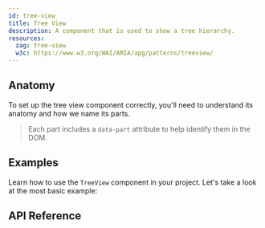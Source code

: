 ```yaml
---
id: tree-view
title: Tree View
description: A component that is used to show a tree hierarchy.
resources:
  zag: tree-view
  w3c: https://www.w3.org/WAI/ARIA/apg/patterns/treeview/
---
```


<ComponentPreview />

## Anatomy

To set up the tree view component correctly, you'll need to understand its
anatomy and how we name its parts.

> Each part includes a `data-part` attribute to help identify them in the DOM.

<Anatomy id="tree-view" />

## Examples

Learn how to use the `TreeView` component in your project. Let's take a look at
the most basic example:

<Story id="Basic" />

## API Reference

<ComponentTypes id="tree-view" />
